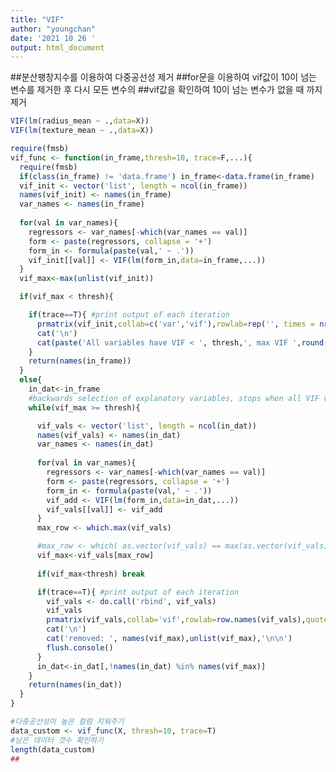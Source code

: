 ```yaml
---
title: "VIF"
author: "youngchan"
date: '2021 10 26 '
output: html_document
---
```


##분산팽창지수를 이용하여 다중공선성 제거
##for문을 이용하여 vif값이 10이 넘는 변수를 제거한 후 다시 모든 변수의
##vif값을 확인하여 10이 넘는 변수가 없을 때 까지 제거
```r

VIF(lm(radius_mean ~ .,data=X))
VIF(lm(texture_mean ~ .,data=X))

require(fmsb)
vif_func <- function(in_frame,thresh=10, trace=F,...){
  require(fmsb)
  if(class(in_frame) != 'data.frame') in_frame<-data.frame(in_frame)
  vif_init <- vector('list', length = ncol(in_frame))
  names(vif_init) <- names(in_frame)
  var_names <- names(in_frame)
  
  for(val in var_names){
    regressors <- var_names[-which(var_names == val)]
    form <- paste(regressors, collapse = '+')
    form_in <- formula(paste(val,' ~ .'))
    vif_init[[val]] <- VIF(lm(form_in,data=in_frame,...))
  }
  vif_max<-max(unlist(vif_init))

  if(vif_max < thresh){

    if(trace==T){ #print output of each iteration
      prmatrix(vif_init,collab=c('var','vif'),rowlab=rep('', times = nrow(vif_init) ),quote=F)
      cat('\n')
      cat(paste('All variables have VIF < ', thresh,', max VIF ',round(vif_max,2), sep=''),'\n\n')
    }
    return(names(in_frame))
  }
  else{
    in_dat<-in_frame
    #backwards selection of explanatory variables, stops when all VIF values are below 'thresh'
    while(vif_max >= thresh){

      vif_vals <- vector('list', length = ncol(in_dat))
      names(vif_vals) <- names(in_dat)
      var_names <- names(in_dat)
      
      for(val in var_names){
        regressors <- var_names[-which(var_names == val)]
        form <- paste(regressors, collapse = '+')
        form_in <- formula(paste(val,' ~ .'))
        vif_add <- VIF(lm(form_in,data=in_dat,...))
        vif_vals[[val]] <- vif_add
      }
      max_row <- which.max(vif_vals)

      #max_row <- which( as.vector(vif_vals) == max(as.vector(vif_vals)) )
      vif_max<-vif_vals[max_row]
      
      if(vif_max<thresh) break

      if(trace==T){ #print output of each iteration
        vif_vals <- do.call('rbind', vif_vals)
        vif_vals
        prmatrix(vif_vals,collab='vif',rowlab=row.names(vif_vals),quote=F)
        cat('\n')
        cat('removed: ', names(vif_max),unlist(vif_max),'\n\n')
        flush.console()
      }
      in_dat<-in_dat[,!names(in_dat) %in% names(vif_max)]
    }
    return(names(in_dat))
  }
}

```


```r

#다중공선성이 높은 컬럼 지워주기
data_custom <- vif_func(X, thresh=10, trace=T) 
#남은 데이터 갯수 확인하기
length(data_custom)
##


```


